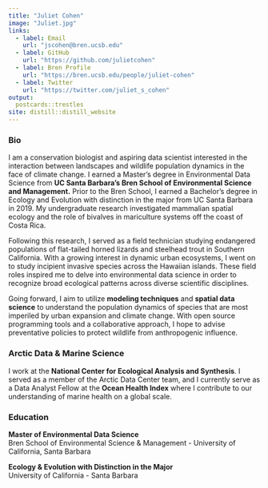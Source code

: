 ```yaml
---
title: "Juliet Cohen"
image: "Juliet.jpg"
links:
  - label: Email
    url: "jscohen@bren.ucsb.edu"
  - label: GitHub
    url: "https://github.com/julietcohen"
  - label: Bren Profile
    url: "https://bren.ucsb.edu/people/juliet-cohen"
  - label: Twitter
    url: "https://twitter.com/juliet_s_cohen"
output:
  postcards::trestles
site: distill::distill_website
---
```

### Bio

I am a conservation biologist and aspiring data scientist interested in the interaction between landscapes and wildlife population dynamics in the face of climate change. I earned a Master’s degree in Environmental Data Science from **UC Santa Barbara’s Bren School of Environmental Science and Management.** Prior to the Bren School, I earned a Bachelor’s degree in Ecology and Evolution with distinction in the major from UC Santa Barbara in 2019. My undergraduate research investigated mammalian spatial ecology and the role of bivalves in mariculture systems off the coast of Costa Rica.

Following this research, I served as a field technician studying endangered populations of flat-tailed horned lizards and steelhead trout in Southern California. With a growing interest in dynamic urban ecosystems, I went on to study incipient invasive species across the Hawaiian islands. These field roles inspired me to delve into environmental data science in order to recognize broad ecological patterns across diverse scientific disciplines.

Going forward, I aim to utilize **modeling techniques** and **spatial data science** to understand the population dynamics of species that are most imperiled by urban expansion and climate change. With open source programming tools and a collaborative approach, I hope to advise preventative policies to protect wildlife from anthropogenic influence.

### Arctic Data & Marine Science

I work at the **National Center for Ecological Analysis and Synthesis**. I served as a member of the Arctic Data Center team, and I currently serve as a Data Analyst Fellow at the **Ocean Health Index** where I contribute to our understanding of marine health on a global scale.

### Education

**Master of Environmental Data Science**\
Bren School of Environmental Science & Management - University of California, Santa Barbara

**Ecology & Evolution with Distinction in the Major**\
University of California - Santa Barbara
